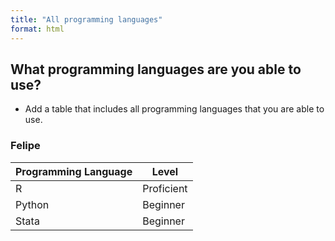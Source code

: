```yaml
---
title: "All programming languages"
format: html
---
```


## What programming languages are you able to use?
- Add a table that includes all programming languages that you are able to use.

### Felipe 
| Programming Language | Level |
| --- | --- |
| R | Proficient |
| Python | Beginner|
| Stata | Beginner |